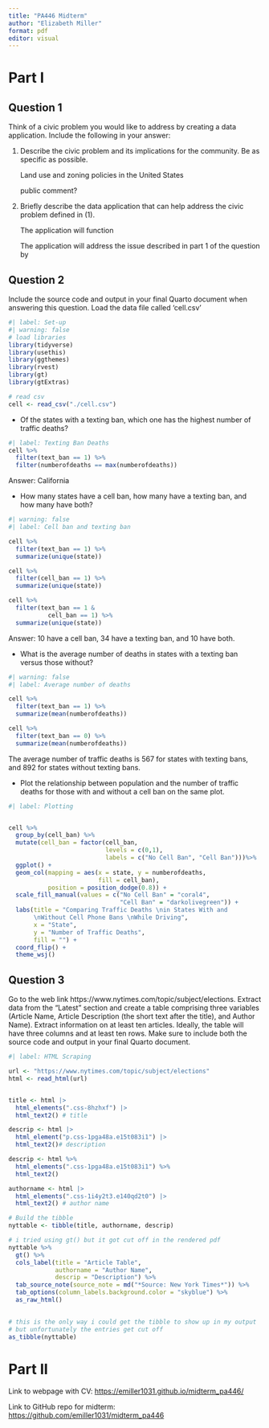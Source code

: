 ```yaml
---
title: "PA446 Midterm"
author: "Elizabeth Miller"
format: pdf
editor: visual
---
```


# Part I

## Question 1

Think of a civic problem you would like to address by creating a data application. Include the following in your answer:

1.  Describe the civic problem and its implications for the community. Be as specific as possible.

    Land use and zoning policies in the United States

    public comment?

2.  Briefly describe the data application that can help address the civic problem defined in (1).

    The application will function

    The application will address the issue described in part 1 of the question by

## Question 2

Include the source code and output in your final Quarto document when answering this question. Load the data file called ‘cell.csv’

```r
#| label: Set-up
#| warning: false
# load libraries
library(tidyverse)
library(usethis)
library(ggthemes)
library(rvest)
library(gt)
library(gtExtras)

# read csv
cell <- read_csv("./cell.csv")
```

-   Of the states with a texting ban, which one has the highest number of traffic deaths?

```r
#| label: Texting Ban Deaths
cell %>%
  filter(text_ban == 1) %>%
  filter(numberofdeaths == max(numberofdeaths))
```

| Answer: California

-   How many states have a cell ban, how many have a texting ban, and how many have both?

```r
#| warning: false
#| label: Cell ban and texting ban

cell %>%
  filter(text_ban == 1) %>%
  summarize(unique(state))

cell %>%
  filter(cell_ban == 1) %>%
  summarize(unique(state))

cell %>%
  filter(text_ban == 1 & 
           cell_ban == 1) %>%
  summarize(unique(state))
```

| Answer: 10 have a cell ban, 34 have a texting ban, and 10 have both.

-   What is the average number of deaths in states with a texting ban versus those without?

```r
#| warning: false
#| label: Average number of deaths

cell %>%
  filter(text_ban == 1) %>%
  summarize(mean(numberofdeaths))

cell %>%
  filter(text_ban == 0) %>%
  summarize(mean(numberofdeaths))
```

| The average number of traffic deaths is 567 for states with texting bans, and 892 for states without texting bans.

-   Plot the relationship between population and the number of traffic deaths for those with and without a cell ban on the same plot.

```r
#| label: Plotting


cell %>%
  group_by(cell_ban) %>%
  mutate(cell_ban = factor(cell_ban,
                           levels = c(0,1),
                           labels = c("No Cell Ban", "Cell Ban")))%>%
  ggplot() +
  geom_col(mapping = aes(x = state, y = numberofdeaths,
                         fill = cell_ban),
           position = position_dodge(0.8)) +
  scale_fill_manual(values = c("No Cell Ban" = "coral4",
                               "Cell Ban" = "darkolivegreen")) +
  labs(title = "Comparing Traffic Deaths \nin States With and 
       \nWithout Cell Phone Bans \nWhile Driving",
       x = "State",
       y = "Number of Traffic Deaths",
       fill = "") +
  coord_flip() +
  theme_wsj()
```

## Question 3

Go to the web link https://www.nytimes.com/topic/subject/elections. Extract data from the “Latest” section and create a table comprising three variables (Article Name, Article Description (the short text after the title), and Author Name). Extract information on at least ten articles. Ideally, the table will have three columns and at least ten rows. Make sure to include both the source code and output in your final Quarto document.

```r
#| label: HTML Scraping

url <- "https://www.nytimes.com/topic/subject/elections"
html <- read_html(url)


title <- html |>
  html_elements(".css-8hzhxf") |> 
  html_text2() # title

descrip <- html |>
  html_element("p.css-1pga48a.e15t083i1") |> 
  html_text2()# description

descrip <- html %>%
  html_elements(".css-1pga48a.e15t083i1") %>%
  html_text2()

authorname <- html |>
  html_elements(".css-1i4y2t3.e140qd2t0") |> 
  html_text2() # author name

# Build the tibble
nyttable <- tibble(title, authorname, descrip)

# i tried using gt() but it got cut off in the rendered pdf
nyttable %>%
  gt() %>%
  cols_label(title = "Article Table",
             authorname = "Author Name",
             descrip = "Description") %>%
  tab_source_note(source_note = md("*Source: New York Times*")) %>%
  tab_options(column_labels.background.color = "skyblue") %>%
  as_raw_html()
  

# this is the only way i could get the tibble to show up in my output
# but unfortunately the entries get cut off
as_tibble(nyttable)


```

# Part II

Link to webpage with CV: <https://emiller1031.github.io/midterm_pa446/>

Link to GitHub repo for midterm: <https://github.com/emiller1031/midterm_pa446>
